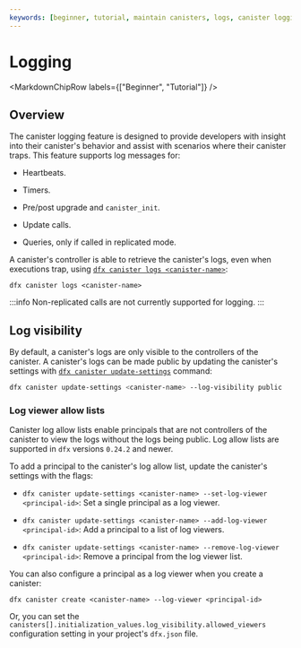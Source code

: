 ```yaml
---
keywords: [beginner, tutorial, maintain canisters, logs, canister logging, logging]
---
```



# Logging

<MarkdownChipRow labels={["Beginner", "Tutorial"]} />

## Overview

The <GlossaryTooltip>canister</GlossaryTooltip> logging feature is designed to provide developers with insight into their canister's behavior and assist with scenarios where their canister traps. This feature supports log messages for:

- Heartbeats.

- Timers.

- Pre/post upgrade and `canister_init`.

- Update calls.

- Queries, only if called in replicated mode.

A canister's controller is able to retrieve the canister's logs, even when executions trap, using [`dfx canister logs <canister-name>`](/docs/current/developer-docs/developer-tools/cli-tools/cli-reference/dfx-canister#dfx-canister-logs):

```
dfx canister logs <canister-name>
```

:::info
Non-replicated calls are not currently supported for logging.
:::

## Log visibility

By default, a canister's logs are only visible to the controllers of the canister. A canister's logs can be made public by updating the canister's settings with [`dfx canister update-settings`](/docs/current/developer-docs/developer-tools/cli-tools/cli-reference/dfx-canister#dfx-canister-update-settings) command:

```bash
dfx canister update-settings <canister-name> --log-visibility public
```

### Log viewer allow lists

Canister log allow lists enable principals that are not controllers of the canister to view the logs without the logs being public. Log allow lists are supported in `dfx` versions `0.24.2` and newer.

To add a principal to the canister's log allow list, update the canister's settings with the flags:

- `dfx canister update-settings <canister-name> --set-log-viewer <principal-id>`: Set a single principal as a log viewer.

- `dfx canister update-settings <canister-name> --add-log-viewer <principal-id>`: Add a principal to a list of log viewers.

- `dfx canister update-settings <canister-name> --remove-log-viewer <principal-id>`: Remove a principal from the log viewer list.

You can also configure a principal as a log viewer when you create a canister:

```
dfx canister create <canister-name> --log-viewer <principal-id>
```

Or, you can set the `canisters[].initialization_values.log_visibility.allowed_viewers` configuration setting in your project's `dfx.json` file.
